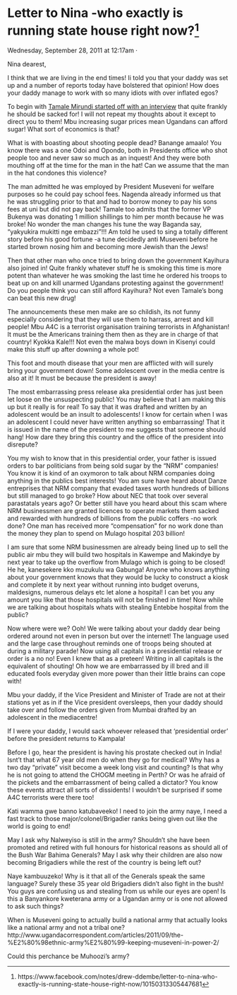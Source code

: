 # Letter to Nina -who exactly is running state house right now?^[https://www.facebook.com/notes/drew-ddembe/letter-to-nina-who-exactly-is-running-state-house-right-now/10150313305447681]

Wednesday, September 28, 2011 at 12:17am ·


Nina dearest,

I think that we are living in the end times! Ii told you that your daddy was set up and a number of reports today have bolstered that opinion! How does your daddy manage to work with so many idiots with over inflated egos?

To begin with [Tamale Mirundi started off with an interview](https://www.facebook.com/notes/drew-ddembe/mirundi-a-fool-who-does-not-know-when-not-to-open-his-mouth/10150313140662681) that quite frankly he should be sacked for! I will not repeat my thoughts about it except to direct you to them!  Mbu increasing sugar prices mean Ugandans can afford sugar! What sort of economics is that?

What is with boasting about shooting people dead? Banange amaalo! You know there was a one Odoi and Opondo, both in Presidents office who shot people too and never saw so much as an inquest! And they were both mouthing off at the time for the man in the hat! Can we assume that the man in the hat condones this violence?

The man admitted he was employed by President Museveni for welfare purposes so he could pay school fees. Nagenda already informed us that he was struggling prior to that and had to borrow money to pay his sons fees at uni but did not pay back! Tamale too admits that the former VP Bukenya was donating 1 million shillings to him per month because he was broke! No wonder the man changes his tune the way Baganda say, "yakyukira mukitti nge embazzi"!!! Am told he used to sing a totally different story before his good fortune -a tune decidedly anti Museveni before he started brown nosing him and becoming more Jewish than the Jews!

Then that other man who once tried to bring down the government Kayihura also joined in! Quite frankly whatever stuff he is smoking this time is more potent than whatever he was smoking the last time he ordered his troops to beat up on and kill unarmed Ugandans protesting against the government! Do you people think you can still afford Kayihura? Not even Tamale's bong can beat this new drug!

The announcements these men make are so childish, its not funny especially considering that they will use them to harrass, arrest and kill people! Mbu A4C is a terrorist organisation training terrorists in Afghanistan! It must be the Americans training them then as they are in charge of that country! Kyokka Kale!!! Not even the malwa boys down in Kisenyi could make this stuff up after downing a whole pot!

This foot and mouth disease that your men are afflicted with will surely bring your government down! Some adolescent over in the media centre is also at it! It must be because the president is away!

The most embarrassing press release aka presidential order has just been let loose on the unsuspecting public! You may believe that I am making this up but it really is for real! To say that it was drafted and written by an adolescent would be an insult to adolescents! I know for certain when I was an adolescent I could never have written anything so embarrassing! That it is issued in the name of the president to me suggests that someone should hang! How dare they bring this country and the office of the president into disrepute?

You my wish to know that in this presidential order, your father is issued orders to bar politicians from being sold sugar by the "NRM" companies! You know it is kind of an oxymoron to talk about NRM companies doing anything in the publics best interests! You am sure have heard about Danze entreprises that NRM company that evaded taxes worth hundreds of billions but still managed to go broke? How about NEC that took over several parastatals years ago? Or better still have you heard about this scam where NRM businessmen are granted licences to operate markets them sacked and rewarded with hundreds of billions from the public coffers -no work done? One man has received more "compensation" for no work done than the money they plan to spend on Mulago hospital 203 billion!

I am sure that some NRM businessmen are already being lined up to sell the public air mbu they will build two hospitals in Kawempe and Makindye by next year to take up the overflow from Mulago which is going to be closed! He he, kanesekere kko muzukulu wa Gabunga! Anyone who knows anything about your government knows that they would be lucky to construct a kiosk and complete it by next year without running into budget overuns, maldesigns, numerous delays etc let alone a hospital! I can bet you any amount you like that those hospitals will not be finished in time! Now while we are talking about hospitals whats with stealing Entebbe hospital from the public?

Now where were we? Ooh! We were talking about your daddy dear being ordered around not even in person but over the internet! The language used and the large case throughout reminds one of troops being shouted at during a military parade! Now using all capitals in a presidential release or order is a no no! Even I knew that as a preteen! Writing in all capitals is the equivalent of shouting! Oh how we are embarrassed by ill bred and ill educated fools everyday given more power than their little brains can cope with!

Mbu your daddy, if the Vice President and Minister of Trade are not at their stations yet as in if the Vice president oversleeps, then your daddy should take over and follow the orders given from Mumbai drafted by an adolescent in the mediacentre!

If I were your daddy, I would sack whoever released that 'presidential order' before the president returns to Kampala!

Before I go, hear the president is having his prostate checked out in India! Isnt't that what 67 year old men do when they go for medical? Why has a two day "private" visit become a week long visit and counting? Is that why he is not going to attend the CHOGM meeting in Perth? Or was he afraid of the pickets and the embarrassment of being called a dictator? You know these events attract all sorts of dissidents! I wouldn't be surprised if some A4C terrorists were there too!

Kati wamma gwe banno katubaveeko! I need to join the army naye, I need a fast track to those major/colonel/Brigadier ranks being given out like the world is going to end!

May I ask why Nalweyiso is still in the army? Shouldn't she have been promoted and retired with full honours for historical reasons as should all of the Bush War Bahima Generals? May I ask why their children are also now becoming Brigadiers while the rest of the country is being left out?

Naye kambuuzeko! Why is it that all of the Generals speak the same language? Surely these 35 year old Brigadiers didn't also fight in the bush! You guys are confusing us and stealing from us while our eyes are open! Is this a Banyankore kweterana army or a Ugandan army or is one not allowed to ask such things?

When is Museveni going to actually build a national army that actually looks like a national army and not a tribal one? http://www.ugandacorrespondent.com/articles/2011/09/the-%E2%80%98ethnic-army%E2%80%99-keeping-museveni-in-power-2/

Could this perchance be Muhoozi's army?
